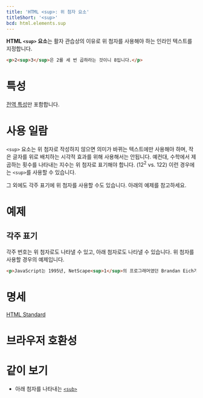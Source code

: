 ```yaml
---
title: 'HTML <sup>: 위 첨자 요소'
titleShort: '<sup>'
bcd: html.elements.sup
---
```


**HTML `<sup>` 요소**는 활자 관습상의 이유로 위 첨자를 사용해야 하는 인라인 텍스트를 지정합니다.

```html hidden name=demo
<p>2<sup>3</sup>은 2를 세 번 곱하라는 것이니 8입니다.</p>
```

<LiveExample height={80} lang="html" name="demo" />

# 특성

[전역 특성](/docs/Web/HTML/Global_attributes)만 포함합니다.

# 사용 일람

`<sup>` 요소는 위 첨자로 작성하지 않으면 의미가 바뀌는 텍스트에만 사용해야 하며, 작은 글자를 위로 배치하는 시각적 효과를 위해 사용해서는 안됩니다. 예컨대, 수학에서 제곱하는 횟수를 나타내는 지수는 위 첨자로 표기해야 합니다. (12<sup>2</sup> vs. 122) 이런 경우에는 `<sup>`를 사용할 수 있습니다.

그 외에도 각주 표기에 위 첨자를 사용할 수도 있습니다. 아래의 예제를 참고하세요.

# 예제

## 각주 표기

각주 번호는 위 첨자로도 나타낼 수 있고, 아래 첨자로도 나타낼 수 있습니다. 위 첨자를 사용할 경우의 예제입니다.

```html hidden name=footnote
<p>JavaScript는 1995년, NetScape<sup>1</sup>의 프로그래머였던 Brandan Eich가 창시한 스크립팅 언어<sup>2</sup>입니다.</p>
```

<LiveExample name="footnote" height={80} />

# 명세

[HTML Standard](https://html.spec.whatwg.org/multipage/text-level-semantics.html#the-sub-and-sup-elements)

# 브라우저 호환성

<BrowserCompat data={props.bcd} />

# 같이 보기

- 아래 첨자를 나타내는 [`<sub>`](./sub)
